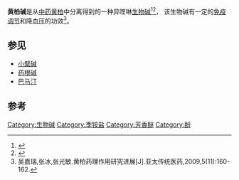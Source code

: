 {{chembox
| Reference =
| Name = 黄柏碱
| ImageFile1 = Phellodendrine.png
| ImageSize1 = 
| ImageFile2 = 
| ImageSize2 = 
| IUPACName = (7''S'',13a''S'')-3,10-Dimethoxy-7-methyl-6,8,13,13a-tetrahydro-5''H''-isoquinolino[2,1-''b'']isoquinolin-7-ium-2,11-diol
| OtherNames = 
|Section1={{Chembox Identifiers
| CASNo = 6873-13-8
| CASNo_Ref = {{cascite|changed|??}}
|  InChI  =  1/C20H23NO4/c1-21-5-4-12-8-19(24-2)18(23)10-15(12)16(21)6-13-7-17(22)20(25-3)9-14(13)11-21/h7-10,16H,4-6,11H2,1-3H3,(H-,22,23)/p+1/t16-,21-/m0/s1
|  InChIKey  =  RBBVPNQTBKHOEQ-ZJYUTNJKBY
|  PubChem  =  	3081405
|  ChemSpiderID  =  2339019 
|  SMILES  =  O(c1cc3c(cc1O)C[C@H]4c2c(cc(OC)c(O)c2)CC[N@+]4(C3)C)C

}}
|Section2={{Chembox Properties
| Formula = C<sub>20</sub>H<sub>24</sub>NO<sub>4</sub>
| MolarMass = 342.4083 g/mol
| Density = 
| MeltingPtC = 258
| MeltingPt_notes = (as iodide)
| BoilingPt = 
| Solubility = 
 }}
}}

'''黄柏碱'''是从[[中药|中药]][[黄柏|黄柏]]中分离得到的一种异喹啉[[生物碱|生物碱]]<ref name="pmid13911932">{{cite journal |author=SHIMAMOTO K, JUJIHARA M, TORII H |title=[Pharmacological studies on phellodendrine, the quaternary ammonium alkaloid isolated from Phellodendron amurense, a type of Rutaceae.] |language=日语 |journal=Nippon Yakurigaku Zasshi. Folia Pharmacologica Japonica |volume=58 |issue= |pages=138–49 |date=March 1962 |pmid=13911932 |doi= 10.1254/fpj.58.138|url=}}</ref><ref name="pmid7700991">{{cite journal |author=Mori H, Fuchigami M, Inoue N, Nagai H, Koda A, Nishioka I, Meguro K |title=Principle of the bark of Phellodendron amurense to suppress the cellular immune response: effect of phellodendrine on cellular and humoral immune responses |journal=Planta Medica |volume=61 |issue=1 |pages=45–9 |date=February 1995 |pmid=7700991 |doi=10.1055/s-2006-957997 |url=}}</ref>， 该生物碱有一定的[[免疫调节|免疫调节]]和降[[血压|血压]]的功效<ref>吴嘉瑞,张冰,张光敏.黄柏药理作用研究进展[J].亚太传统医药,2009,5(11):160-162.</ref>。

==参见==
* [[小檗碱|小檗碱]]
* [[药根碱|药根碱]]
* [[巴马汀|巴马汀]]

==参考==
{{Reflist}}


[[Category:生物碱|Category:生物碱]]
[[Category:季铵盐|Category:季铵盐]]
[[Category:芳香醚|Category:芳香醚]]
[[Category:酚|Category:酚]]